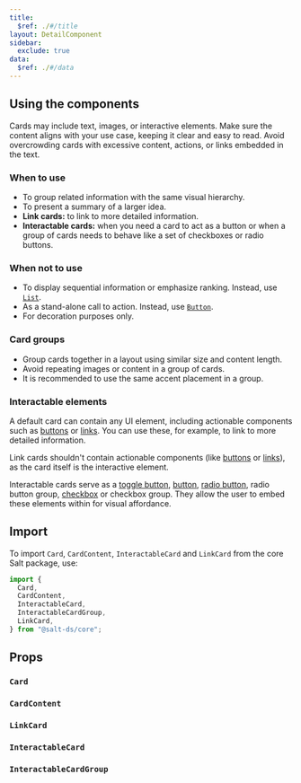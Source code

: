 ```yaml
---
title:
  $ref: ./#/title
layout: DetailComponent
sidebar:
  exclude: true
data:
  $ref: ./#/data
---
```


## Using the components

Cards may include text, images, or interactive elements. Make sure the content aligns with your use case, keeping it clear and easy to read. Avoid overcrowding cards with excessive content, actions, or links embedded in the text.

### When to use

- To group related information with the same visual hierarchy.
- To present a summary of a larger idea.
- **Link cards:** to link to more detailed information.
- **Interactable cards:** when you need a card to act as a button or when a group of cards needs to behave like a set of checkboxes or radio buttons.

### When not to use

- To display sequential information or emphasize ranking. Instead, use [`List`](../list).
- As a stand-alone call to action. Instead, use [`Button`](../button).
- For decoration purposes only.

### Card groups

- Group cards together in a layout using similar size and content length.
- Avoid repeating images or content in a group of cards.
- It is recommended to use the same accent placement in a group.

### Interactable elements

A default card can contain any UI element, including actionable components such as [buttons](../button) or [links](../link). You can use these, for example, to link to more detailed information.

Link cards shouldn't contain actionable components (like [buttons](../button) or [links](../link)), as the card itself is the interactive element.

Interactable cards serve as a [toggle button](../toggle-button), [button](../button), [radio button](../radio-button), radio button group, [checkbox](../checkbox) or checkbox group. They allow the user to embed these elements within for visual affordance.

## Import

To import `Card`, `CardContent`, `InteractableCard` and `LinkCard` from the core Salt package, use:

```js
import {
  Card,
  CardContent,
  InteractableCard,
  InteractableCardGroup,
  LinkCard,
} from "@salt-ds/core";
```

## Props

### `Card`

<PropsTable packageName="core" componentName="Card" />

### `CardContent`

<PropsTable packageName="core" componentName="CardContent" />

### `LinkCard`

<PropsTable packageName="core" componentName="LinkCard" />

### `InteractableCard`

<PropsTable packageName="core" componentName="InteractableCard" />

### `InteractableCardGroup`

<PropsTable packageName="core" componentName="InteractableCardGroup" />
